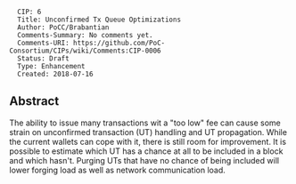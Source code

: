 <pre>
  CIP: 6
  Title: Unconfirmed Tx Queue Optimizations
  Author: PoCC/Brabantian
  Comments-Summary: No comments yet.
  Comments-URI: https://github.com/PoC-Consortium/CIPs/wiki/Comments:CIP-0006
  Status: Draft
  Type: Enhancement
  Created: 2018-07-16
</pre>

==Abstract==

The ability to issue many transactions wit a "too low" fee can cause
some strain on unconfirmed transaction (UT) handling and UT
propagation. While the current wallets can cope with it, there is
still room for improvement. It is possible to estimate which UT has a
chance at all to be included in a block and which hasn't. Purging UTs
that have no chance of being included will lower forging load as well
as network communication load.

